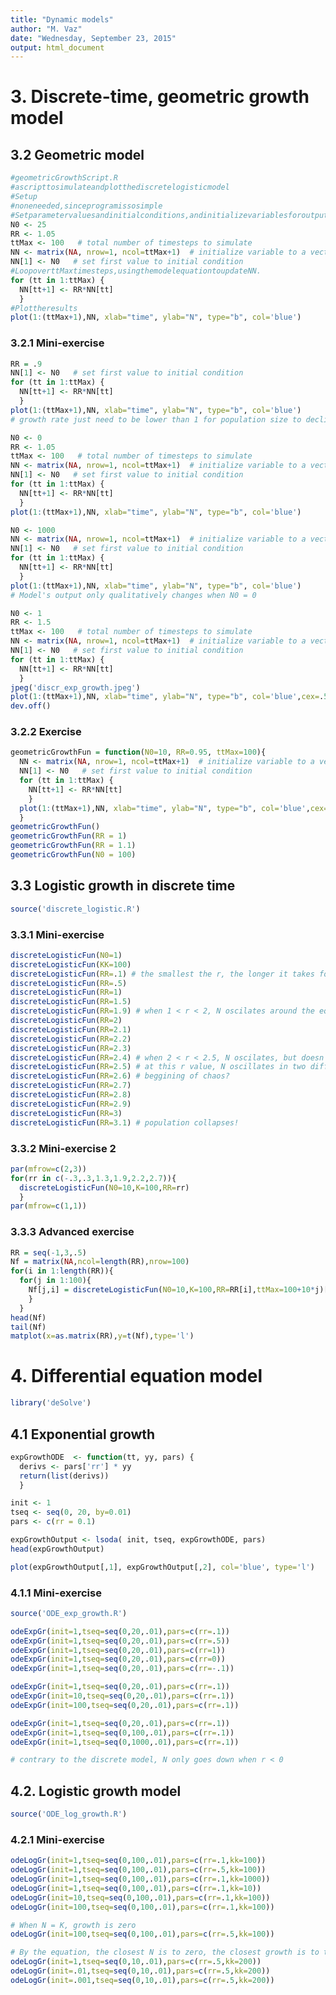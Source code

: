 ```yaml
---
title: "Dynamic models"
author: "M. Vaz"
date: "Wednesday, September 23, 2015"
output: html_document
---
```

# 3. Discrete-time, geometric growth model
## 3.2 Geometric model
```r
#geometricGrowthScript.R
#ascripttosimulateandplotthediscretelogisticmodel
#Setup
#noneneeded,sinceprogramissosimple
#Setparametervaluesandinitialconditions,andinitializevariablesforoutput
N0 <- 25
RR <- 1.05
ttMax <- 100   # total number of timesteps to simulate
NN <- matrix(NA, nrow=1, ncol=ttMax+1)  # initialize variable to a vector of NA values
NN[1] <- N0   # set first value to initial condition
#LoopoverttMaxtimesteps,usingthemodelequationtoupdateNN.
for (tt in 1:ttMax) {
  NN[tt+1] <- RR*NN[tt]
  }
#Plottheresults
plot(1:(ttMax+1),NN, xlab="time", ylab="N", type="b", col='blue')
```

### 3.2.1 Mini-exercise
```r
RR = .9
NN[1] <- N0   # set first value to initial condition
for (tt in 1:ttMax) {
  NN[tt+1] <- RR*NN[tt]
  }
plot(1:(ttMax+1),NN, xlab="time", ylab="N", type="b", col='blue')
# growth rate just need to be lower than 1 for population size to decline

N0 <- 0
RR <- 1.05
ttMax <- 100   # total number of timesteps to simulate
NN <- matrix(NA, nrow=1, ncol=ttMax+1)  # initialize variable to a vector of NA values
NN[1] <- N0   # set first value to initial condition
for (tt in 1:ttMax) {
  NN[tt+1] <- RR*NN[tt]
  }
plot(1:(ttMax+1),NN, xlab="time", ylab="N", type="b", col='blue')

N0 <- 1000
NN <- matrix(NA, nrow=1, ncol=ttMax+1)  # initialize variable to a vector of NA values
NN[1] <- N0   # set first value to initial condition
for (tt in 1:ttMax) {
  NN[tt+1] <- RR*NN[tt]
  }
plot(1:(ttMax+1),NN, xlab="time", ylab="N", type="b", col='blue')
# Model's output only qualitatively changes when N0 = 0

N0 <- 1
RR <- 1.5
ttMax <- 100   # total number of timesteps to simulate
NN <- matrix(NA, nrow=1, ncol=ttMax+1)  # initialize variable to a vector of NA values
NN[1] <- N0   # set first value to initial condition
for (tt in 1:ttMax) {
  NN[tt+1] <- RR*NN[tt]
  }
jpeg('discr_exp_growth.jpeg')
plot(1:(ttMax+1),NN, xlab="time", ylab="N", type="b", col='blue',cex=.5,pch=16)
dev.off()
```

### 3.2.2 Exercise
```r
geometricGrowthFun = function(N0=10, RR=0.95, ttMax=100){
  NN <- matrix(NA, nrow=1, ncol=ttMax+1)  # initialize variable to a vector of NA values
  NN[1] <- N0   # set first value to initial condition
  for (tt in 1:ttMax) {
    NN[tt+1] <- RR*NN[tt]
    }
  plot(1:(ttMax+1),NN, xlab="time", ylab="N", type="b", col='blue',cex=.5,pch=16)
  }
geometricGrowthFun()
geometricGrowthFun(RR = 1)
geometricGrowthFun(RR = 1.1)
geometricGrowthFun(N0 = 100)
```

## 3.3 Logistic growth in discrete time
```r
source('discrete_logistic.R')
```

### 3.3.1 Mini-exercise
```r
discreteLogisticFun(N0=1)
discreteLogisticFun(KK=100)
discreteLogisticFun(RR=.1) # the smallest the r, the longer it takes for N to stabilize
discreteLogisticFun(RR=.5)
discreteLogisticFun(RR=1)
discreteLogisticFun(RR=1.5)
discreteLogisticFun(RR=1.9) # when 1 < r < 2, N oscilates around the equilibrium, and then stabilizes
discreteLogisticFun(RR=2)
discreteLogisticFun(RR=2.1)
discreteLogisticFun(RR=2.2)
discreteLogisticFun(RR=2.3)
discreteLogisticFun(RR=2.4) # when 2 < r < 2.5, N oscilates, but doesn't seem to converge into an equilibrium point
discreteLogisticFun(RR=2.5) # at this r value, N oscillates in two different frequencies
discreteLogisticFun(RR=2.6) # beggining of chaos?
discreteLogisticFun(RR=2.7)
discreteLogisticFun(RR=2.8)
discreteLogisticFun(RR=2.9)
discreteLogisticFun(RR=3)
discreteLogisticFun(RR=3.1) # population collapses!
```

### 3.3.2 Mini-exercise 2
```r
par(mfrow=c(2,3))
for(rr in c(-.3,.3,1.3,1.9,2.2,2.7)){
  discreteLogisticFun(N0=10,K=100,RR=rr)
  }
par(mfrow=c(1,1))
```

### 3.3.3 Advanced exercise
```r
RR = seq(-1,3,.5)
Nf = matrix(NA,ncol=length(RR),nrow=100)
for(i in 1:length(RR)){
  for(j in 1:100){
    Nf[j,i] = discreteLogisticFun(N0=10,K=100,RR=RR[i],ttMax=100+10*j)[100+10*j]
    }
  } 
head(Nf)
tail(Nf)
matplot(x=as.matrix(RR),y=t(Nf),type='l')
```

# 4. Differential equation model
```r
library('deSolve')
```

## 4.1 Exponential growth
```r
expGrowthODE  <- function(tt, yy, pars) {
  derivs <- pars['rr'] * yy
  return(list(derivs))
  }

init <- 1
tseq <- seq(0, 20, by=0.01)
pars <- c(rr = 0.1)

expGrowthOutput <- lsoda( init, tseq, expGrowthODE, pars)
head(expGrowthOutput)

plot(expGrowthOutput[,1], expGrowthOutput[,2], col='blue', type='l')
```

### 4.1.1 Mini-exercise
```r
source('ODE_exp_growth.R')

odeExpGr(init=1,tseq=seq(0,20,.01),pars=c(rr=.1))
odeExpGr(init=1,tseq=seq(0,20,.01),pars=c(rr=.5))
odeExpGr(init=1,tseq=seq(0,20,.01),pars=c(rr=1))
odeExpGr(init=1,tseq=seq(0,20,.01),pars=c(rr=0))
odeExpGr(init=1,tseq=seq(0,20,.01),pars=c(rr=-.1))

odeExpGr(init=1,tseq=seq(0,20,.01),pars=c(rr=.1))
odeExpGr(init=10,tseq=seq(0,20,.01),pars=c(rr=.1))
odeExpGr(init=100,tseq=seq(0,20,.01),pars=c(rr=.1))

odeExpGr(init=1,tseq=seq(0,20,.01),pars=c(rr=.1))
odeExpGr(init=1,tseq=seq(0,100,.01),pars=c(rr=.1))
odeExpGr(init=1,tseq=seq(0,1000,.01),pars=c(rr=.1))

# contrary to the discrete model, N only goes down when r < 0
```

## 4.2. Logistic growth model
```r
source('ODE_log_growth.R')
```

### 4.2.1 Mini-exercise
```r
odeLogGr(init=1,tseq=seq(0,100,.01),pars=c(rr=.1,kk=100))
odeLogGr(init=1,tseq=seq(0,100,.01),pars=c(rr=.5,kk=100))
odeLogGr(init=1,tseq=seq(0,100,.01),pars=c(rr=.1,kk=1000))
odeLogGr(init=1,tseq=seq(0,100,.01),pars=c(rr=.1,kk=10))
odeLogGr(init=10,tseq=seq(0,100,.01),pars=c(rr=.1,kk=100))
odeLogGr(init=100,tseq=seq(0,100,.01),pars=c(rr=.1,kk=100))

# When N = K, growth is zero
odeLogGr(init=100,tseq=seq(0,100,.01),pars=c(rr=.5,kk=100))

# By the equation, the closest N is to zero, the closest growth is to the exponential
odeLogGr(init=1,tseq=seq(0,10,.01),pars=c(rr=.5,kk=200))
odeLogGr(init=.01,tseq=seq(0,10,.01),pars=c(rr=.5,kk=200))
odeLogGr(init=.001,tseq=seq(0,10,.01),pars=c(rr=.5,kk=200))
```

### 
```r

```

### 
```r

```

### 
```r

```

### 
```r

```

### 
```r

```

### 
```r

```

### 
```r

```

### 
```r

```

### 
```r

```

### 
```r

```
